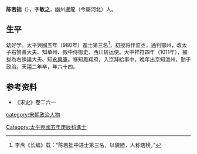 {{Otheruses|other=名为陈敏之的其他人物|陈敏之}}

'''陈若拙'''（{{bd|954年||1018年|}}），字'''敏之'''，幽州盧龍（今屬河北）人。

== 生平 ==
幼好学。太平興國五年（980年）進士第三名<ref>李焘《长编》载：“陈若拙中进士第三名，以貌陋，人称瞎榜。”</ref>，初授将作监丞，通判鄂州，改太子右赞善大夫、知单州、殿中侍御史、西川转运使。大中祥符四年（1011年），擢拔為右諫議大夫、知[[永興軍|永興軍]]。移知鳳翔府，入京拜給事中，晚年出京知澶州，勤于政治。天禧二年卒，年六十四。

== 参考资料 ==
{{reflist}}
* 《宋史》卷二六一

{{Authority control}}

{{DEFAULTSORT:}}
[[category:宋朝政治人物|category:宋朝政治人物]]
[[Category:太平興國五年庚辰科進士|Category:太平興國五年庚辰科進士]]


{{宋朝人物小作品}}